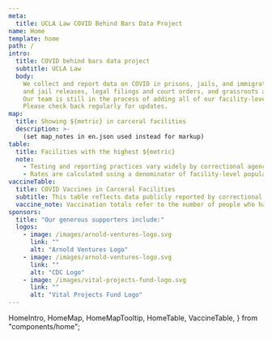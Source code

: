 ```yaml
---
meta:
  title: UCLA Law COVID Behind Bars Data Project
name: Home
template: home
path: /
intro:
  title: COVID behind bars data project
  subtitle: UCLA Law
  body:
    We collect and report data on COVID in prisons, jails, and immigration detention centers, as well as pandemic-related prison
    and jail releases, legal filings and court orders, and grassroots and community organizing efforts.
    Our team is still in the process of adding all of our facility-level data to the national and state maps.
    Please check back regularly for updates.
map:
  title: Showing ${metric} in carceral facilities
  description: >-
    (set map_notes in en.json used instead for markup)
table:
  title: Facilities with the highest ${metric}
  note:
    - Testing and reporting practices vary widely by correctional agency. True case and mortality counts are likely higher and may be significantly higher than reported.
    - Rates are calculated using a denominator of facility-level population as of February 2020. See our methodology to learn more about why we chose this approach.
vaccineTable:
  title: COVID Vaccines in Carceral Facilities
  subtitle: This table reflects data publicly reported by correctional agencies about the administration of COVID vaccines to incarcerated people and staff in their facilities. Agencies differ in the number and definitions of variables they report about vaccination, but, to the best of our knowledge, the numbers reported here refer to the number of people who have received <u>at least</u> one dose of a vaccine. Some individuals may have also received a second dose, though it is not always clear from the data. We will add jurisdictions to this table as more data become available.
  vaccine_note: Vaccination totals refer to the number of people who have received at least one dose of vaccine. The population value used to calculate the vaccination rate for incarcerated people is from January 2021, and the population value used for staff is the most recent data available. Many of the staff population denominators come from the Marshall Project’s data.
sponsors:
  title: "Our generous supporters include:"
  logos:
    - image: /images/arnold-ventures-logo.svg
      link: ""
      alt: "Arnold Ventures Logo"
    - image: /images/arnold-ventures-logo.svg
      link: ""
      alt: "CDC Logo"
    - image: /images/vital-projects-fund-logo.svg
      link: ""
      alt: "Vital Projects Fund Logo"
---
```


  HomeIntro,
  HomeMap,
  HomeMapTooltip,
  HomeTable,
  VaccineTable,
} from "components/home";

<HomeIntro
  title={props.frontmatter.intro.title}
  subtitle={props.frontmatter.intro.subtitle}
  body={props.frontmatter.intro.body}
/>
<HomeMap title={props.frontmatter.map.title} />
<HomeMapTooltip />
<HomeTable
  title={props.frontmatter.table.title}
  note={props.frontmatter.table.note}
/>
<VaccineTable
  title={props.frontmatter.vaccineTable.title}
  subtitle={props.frontmatter.vaccineTable.subtitle}
  note={[props.frontmatter.vaccineTable.note]}
/>
<Sponsors
  title={props.frontmatter.sponsors.title}
  logos={props.frontmatter.sponsors.logos}
/>
